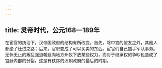 ```yaml
---
---
---
```

title: 灵帝时代，公元168—189年
---



在宦官的统治下，汉帝国政府的结构有所改变。首先，除中宫的盟友之外，其他人都绝了仕进之路；后来，官职变成了可以买卖的东西。宦官们自己插手军队事务。无休无止的叛乱强迫朝廷向地方州牧下放某些权力，而对于继承权的争吵也造成了宫廷内部的分裂。这是有秩序的汉朝政府的最后的时期。